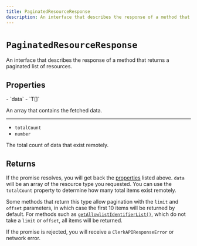```yaml
---
title: PaginatedResourceResponse
description: An interface that describes the response of a method that returns a paginated list of resources.
---
```


# `PaginatedResourceResponse`

An interface that describes the response of a method that returns a paginated list of resources.

## Properties

<Properties>
  - `data`
  - `T[]`

  An array that contains the fetched data.

  ---

  - `totalCount`
  - `number`

  The total count of data that exist remotely.
</Properties>

## Returns

If the promise resolves, you will get back the [properties](#properties) listed above. `data` will be an array of the resource type you requested. You can use the `totalCount` property to determine how many total items exist remotely.

Some methods that return this type allow pagination with the `limit` and `offset` parameters, in which case the first 10 items will be returned by default. For methods such as [`getAllowlistIdentifierList()`](/docs/references/backend/allowlist/get-allowlist-identifier-list), which do not take a `limit` or `offset`, all items will be returned.

If the promise is rejected, you will receive a `ClerkAPIResponseError` or network error.

